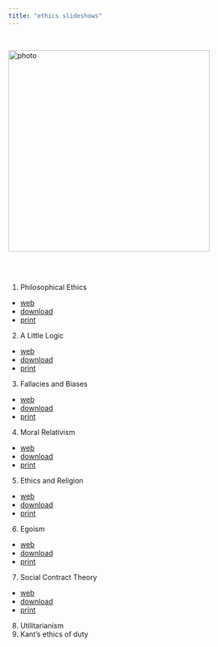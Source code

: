 ```yaml
---
title: "ethics slideshows"
---
```


<br>

![photo](img/001.jpg){class="photo" width=400px}\


<br><br>

1. Philosophical Ethics
- [web](https://gwmatthews.github.io/ethics-slideshows/01-introduction.html)
- [download](https://gwmatthews.github.io/ethics-slideshows/pdf/01-introduction.pdf)
- [print](https://gwmatthews.github.io/ethics-slideshows/pdf/01-introduction-print.pdf)
2. A Little Logic
- [web](https://gwmatthews.github.io/ethics-slideshows/02-logic.html)
- [download](https://gwmatthews.github.io/ethics-slideshows/pdf/02-logic.pdf)
- [print](https://gwmatthews.github.io/ethics-slideshows/pdf/02-logic-print.pdf)
3. Fallacies and Biases
- [web](https://gwmatthews.github.io/ethics-slideshows/03-fallacies.html)
- [download](https://gwmatthews.github.io/ethics-slideshows/pdf/03-fallacies.pdf)
- [print](https://gwmatthews.github.io/ethics-slideshows/pdf/03-fallacies-print.pdf)
4. Moral Relativism
- [web](https://gwmatthews.github.io/ethics-slideshows/04-relativism.html)
- [download](https://gwmatthews.github.io/ethics-slideshows/pdf/04-relativism.pdf)
- [print](https://gwmatthews.github.io/ethics-slideshows/pdf/04-relativism-print.pdf)
5. Ethics and Religion
- [web](https://gwmatthews.github.io/ethics-slideshows/05-religion.html)
- [download](https://gwmatthews.github.io/ethics-slideshows/pdf/05-religion.pdf)
- [print](https://gwmatthews.github.io/ethics-slideshows/pdf/05-religion-print.pdf)
6. Egoism
- [web](https://gwmatthews.github.io/ethics-slideshows/06-egoism.html)
- [download](https://gwmatthews.github.io/ethics-slideshows/pdf/06-egoism.pdf)
- [print](https://gwmatthews.github.io/ethics-slideshows/pdf/06-egoism-print.pdf)
7. Social Contract Theory
- [web](https://gwmatthews.github.io/ethics-slideshows/07-contract.html)
- [download](https://gwmatthews.github.io/ethics-slideshows/pdf/07-contract.pdf)
- [print](https://gwmatthews.github.io/ethics-slideshows/pdf/07-contract-print.pdf)
8. Utilitarianism <!--
- [web](https://gwmatthews.github.io/ethics-slideshows/08-utilitarianism.html)
- [download](https://gwmatthews.github.io/ethics-slideshows/pdf/08-utilitarianism.pdf)
- [print](https://gwmatthews.github.io/ethics-slideshows/pdf/08-utilitarianism-print.pdf)-->
9. Kant's ethics of duty <!--
- [web](https://gwmatthews.github.io/ethics-slideshows/09-kant.html)
- [download](https://gwmatthews.github.io/ethics-slideshows/pdf/09-kant.pdf)
- [print](https://gwmatthews.github.io/ethics-slideshows/pdf/09-kant-print.pdf)-->




